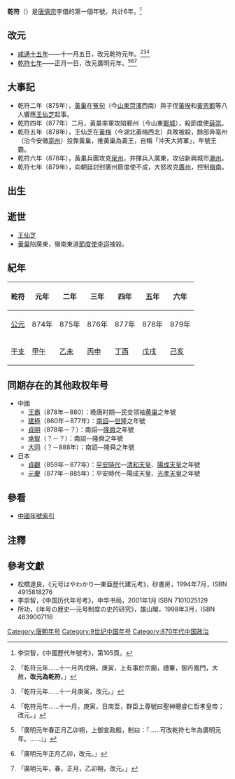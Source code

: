 {{noteTA
|T=乾符
|1=乾符
}}
{{Eranamebox|年号=乾符
|起讫时间= 874年十一月－879年
|政权= 唐朝
|帝王= [[唐僖宗|唐僖宗]]李儇
|历时= 6年
|timeline= <timeline>
ImageSize  = width:200 height:50
PlotArea   = width:180 height:30 left:10 bottom:20
TimeAxis   = orientation:horizontal
DateFormat = yyyy
Period     = from:618 till:907
AlignBars  = early
ScaleMajor = increment:32 start:618
Colors =
  id:canvas value:rgb(1,1,0.85)
BackgroundColors = canvas:canvas
PlotData =
  width:15 color:black
  bar:era from:start till:end
  bar:era from:873 till:888 color:red
  bar:era from:874 till:879 color:blue
</timeline>
|说明= {{fontcolor|blue|乾符}}在唐朝和{{fontcolor|red|唐僖宗}}时期的位置。 
}}
'''乾符'''（{{kj|874年|十一月|879年|十二月}}）是[[唐僖宗|唐僖宗]]李儇的第一個年號，共计6年。<ref>李崇智，《中國歷代年號考》，第105頁。</ref>

==改元==
*[[874年|咸通十五年]]——十一月五日，改元乾符元年。<ref>{{cite wikisource|title=舊唐書本紀第十九下僖宗|last=劉昫|wslink=zh:舊唐書/卷19下}}「乾符元年……十一月丙戌朔。庚寅，上有事於宗廟，禮畢，御丹鳳門，大赦，'''改元為乾符'''。」</ref><ref>{{cite wikisource|title=新唐書本紀第九僖宗|last=歐陽脩|wslink=zh:新唐書/卷009}}「乾符元年……十一月庚寅，改元。」</ref><ref>{{cite wikisource|title=資治通鑑唐紀六十八|last=司馬光|wslink=zh:資治通鑒 (胡三省音注)/卷252}}「乾符元年……十一月，庚寅，日南至，群臣上尊號曰聖神聰睿仁哲孝皇帝；改元。」</ref>
*[[880年|乾符七年]]——正月一日，改元廣明元年。<ref>{{cite wikisource|title=舊唐書本紀第十九下僖宗|last=劉昫|wslink=zh:舊唐書/卷19下}}「廣明元年春正月乙卯朔，上御宣政殿，制曰：『……可改乾符七年為廣明元年。……』」</ref><ref>{{cite wikisource|title=新唐書本紀第九僖宗|last=歐陽脩|wslink=zh:新唐書/卷009}}「廣明元年正月乙卯，改元。」</ref><ref>{{cite wikisource|title=資治通鑑唐紀六十九|last=司馬光|wslink=zh:資治通鑒 (胡三省音注)/卷253}}「廣明元年，春，正月，乙卯朔，改元。」</ref>

==大事記==
* 乾符二年（875年），[[黃巢|黃巢]]在[[冤句|冤句]]（今[[山東|山東]][[菏澤|菏澤]]西南）與子侄[[黃揆|黃揆]]和[[黃恩鄴|黃恩鄴]]等八人響應[[王仙芝|王仙芝]]起事。
* 乾符四年（877年）二月，黃巢率軍攻陷鄆州（今山東[[鄆城|鄆城]]），殺節度使[[薛崇|薛崇]]。
* 乾符五年（878年），王仙芝在[[黃梅|黃梅]]（今湖北黃梅西北）兵敗被殺，餘部奔亳州（治今安徽[[亳州|亳州]]）投靠黃巢，推黃巢為黃王，自稱「沖天大將軍」，年號王霸。
* 乾符六年（878年），黃巢兵團攻克[[泉州|泉州]]，并揮兵入廣東，攻佔新興城市[[潮州|潮州]]。
* 乾符七年（879年），向朝廷討封廣州節度使不成，大怒攻克[[廣州|廣州]]，控制[[嶺南|嶺南]]。

==出生==

==逝世==
* [[王仙芝|王仙芝]]
* [[黃巢|黃巢]]陷廣東，嶺南東道[[節度使|節度使]][[李迢|李迢]]被殺。

==紀年==
{| class="wikitable"  style="text-align:center;"
!乾符!!元年!!二年!!三年!!四年!!五年!!六年
|-
![[公元|公元]]
|874年||875年||876年||877年||878年||879年
|-
![[干支|干支]]
|[[甲午|甲午]]||[[乙未|乙未]]||[[丙申|丙申]]||[[丁酉|丁酉]]||[[戊戌|戊戌]]||[[己亥|己亥]]
|}

==同期存在的其他政权年号==
*中國
**[[王霸|王霸]]（878年－880）：晚唐时期—民变领袖[[黄巢|黄巢]]之年號
**[[建極|建極]]（860年－877年）：[[南詔|南詔]]—[[世隆|世隆]]之年號
**[[貞明_(大封民)|貞明]]（878年－？）：南詔—[[隆舜|隆舜]]之年號
**[[承智|承智]]（？－？）：南詔—隆舜之年號
**[[大同_(大封民)|大同]]（？－888年）：南詔—隆舜之年號
*日本
**[[貞觀_(日本)|貞觀]]（859年－877年）：[[平安時代|平安時代]]—[[清和天皇|清和天皇]]、[[陽成天皇|陽成天皇]]之年號
**[[元慶|元慶]]（877年－885年）：平安時代—陽成天皇、[[光孝天皇|光孝天皇]]之年號

==參看==
*[[中国年号列表#唐朝|中國年號索引]]

==注釋==
{{Reflist}}

==參考文獻==
*松橋達良，《元号はやわかり—東亜歷代建元考》，砂書房，1994年7月，ISBN 4915818276
*李崇智，《中国历代年号考》，中华书局，2001年1月 ISBN 7101025129
*所功，《年号の歴史―元号制度の史的研究》，雄山閣，1998年3月，ISBN 4639007116

{{年号|[[咸通|咸通]]|[[中国年号列表|唐朝年號]]<br>874年－879年|[[廣明_(唐朝)|廣明]]}}
{{唐朝年号}}

[[Category:唐朝年号|Category:唐朝年号]]
[[Category:9世纪中国年号|Category:9世纪中国年号]]
[[Category:870年代中国政治|Category:870年代中国政治]]